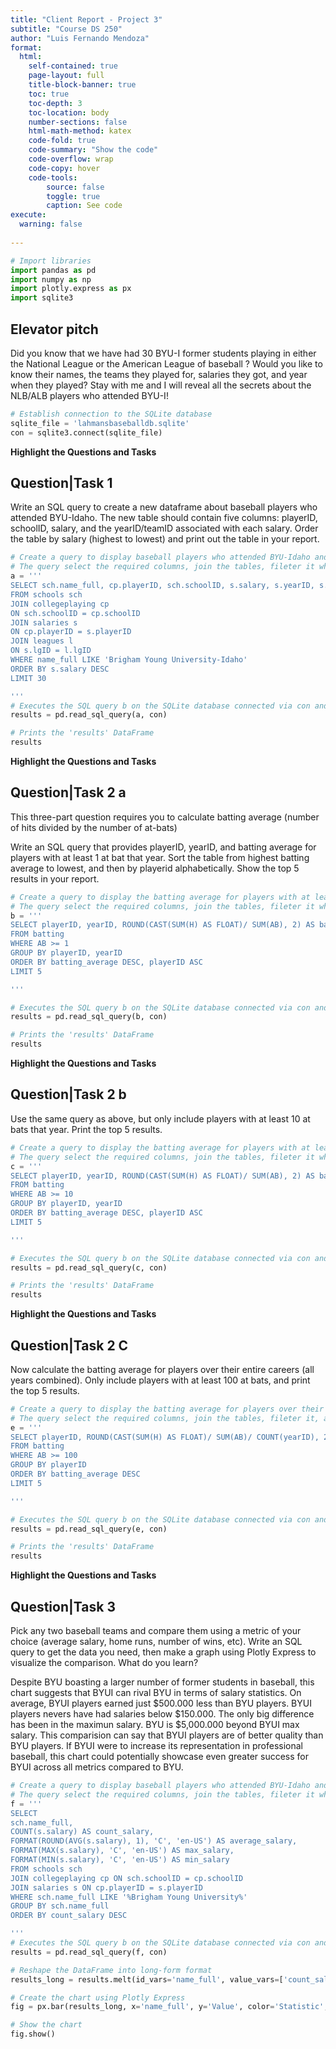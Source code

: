 ```yaml
---
title: "Client Report - Project 3"
subtitle: "Course DS 250"
author: "Luis Fernando Mendoza"
format:
  html:
    self-contained: true
    page-layout: full
    title-block-banner: true
    toc: true
    toc-depth: 3
    toc-location: body
    number-sections: false
    html-math-method: katex
    code-fold: true
    code-summary: "Show the code"
    code-overflow: wrap
    code-copy: hover
    code-tools:
        source: false
        toggle: true
        caption: See code
execute: 
  warning: false
    
---
```


```python
# Import libraries
import pandas as pd
import numpy as np
import plotly.express as px
import sqlite3

```


## Elevator pitch
Did you know that we have had 30 BYU-I former students playing in either the National League or the American League of baseball ?
Would you like to know their names, the teams they played for, salaries they got, and year when they played?
Stay with me and I will reveal all the secrets about the NLB/ALB players who attended BYU-I!


```python
# Establish connection to the SQLite database
sqlite_file = 'lahmansbaseballdb.sqlite'
con = sqlite3.connect(sqlite_file)
```

__Highlight the Questions and Tasks__

## Question|Task 1

Write an SQL query to create a new dataframe about baseball players who attended BYU-Idaho. The new table should contain five columns: playerID, schoolID, salary, and the yearID/teamID associated with each salary. Order the table by salary (highest to lowest) and print out the table in your report.

```python
# Create a query to display baseball players who attended BYU-Idaho and stored it in a variable.
# The query select the required columns, join the tables, fileter it where the WHERE name_full LIKE 'Brigham Young University-Idaho', order the salary from highest to lowest, and limit the table to print 30 rows.
a = '''
SELECT sch.name_full, cp.playerID, sch.schoolID, s.salary, s.yearID, s.teamID, l.league
FROM schools sch
JOIN collegeplaying cp
ON sch.schoolID = cp.schoolID
JOIN salaries s
ON cp.playerID = s.playerID
JOIN leagues l
ON s.lgID = l.lgID
WHERE name_full LIKE 'Brigham Young University-Idaho'
ORDER BY s.salary DESC
LIMIT 30

'''
# Executes the SQL query b on the SQLite database connected via con and stores the results in a pandas DataFrame named results. 
results = pd.read_sql_query(a, con)

# Prints the 'results' DataFrame
results
```

__Highlight the Questions and Tasks__

## Question|Task 2 a
This three-part question requires you to calculate batting average (number of hits divided by the number of at-bats)

Write an SQL query that provides playerID, yearID, and batting average for players with at least 1 at bat that year. Sort the table from highest batting average to lowest, and then by playerid alphabetically. Show the top 5 results in your report.

```python
# Create a query to display the batting average for players with at least 1 at bat that year and stored it in a variable.
# The query select the required columns, join the tables, fileter it where the school ID = byu, order the salary from highest to lowest, and limit the table to print 500 rows.
b = '''
SELECT playerID, yearID, ROUND(CAST(SUM(H) AS FLOAT)/ SUM(AB), 2) AS batting_average
FROM batting
WHERE AB >= 1
GROUP BY playerID, yearID
ORDER BY batting_average DESC, playerID ASC
LIMIT 5

'''

# Executes the SQL query b on the SQLite database connected via con and stores the results in a pandas DataFrame named results. 
results = pd.read_sql_query(b, con)

# Prints the 'results' DataFrame
results
```

__Highlight the Questions and Tasks__

## Question|Task 2 b

Use the same query as above, but only include players with at least 10 at bats that year. Print the top 5 results.

```python
# Create a query to display the batting average for players with at least 10 at bat that year and stored it in a variable.
# The query select the required columns, join the tables, fileter it where the school ID = byu, order the salary from highest to lowest, and limit the table to print 500 rows.
c = '''
SELECT playerID, yearID, ROUND(CAST(SUM(H) AS FLOAT)/ SUM(AB), 2) AS batting_average
FROM batting
WHERE AB >= 10
GROUP BY playerID, yearID
ORDER BY batting_average DESC, playerID ASC
LIMIT 5

'''

# Executes the SQL query b on the SQLite database connected via con and stores the results in a pandas DataFrame named results. 
results = pd.read_sql_query(c, con)

# Prints the 'results' DataFrame
results
```

__Highlight the Questions and Tasks__

## Question|Task 2 C

Now calculate the batting average for players over their entire careers (all years combined). Only include players with at least 100 at bats, and print the top 5 results.

```python
# Create a query to display the batting average for players over their entire careers with at least 100 at bat .
# The query select the required columns, join the tables, fileter it, and limit it to print 5 rows.
e = '''
SELECT playerID, ROUND(CAST(SUM(H) AS FLOAT)/ SUM(AB)/ COUNT(yearID), 2) AS batting_average
FROM batting
WHERE AB >= 100
GROUP BY playerID
ORDER BY batting_average DESC
LIMIT 5

'''

# Executes the SQL query b on the SQLite database connected via con and stores the results in a pandas DataFrame named results. 
results = pd.read_sql_query(e, con)

# Prints the 'results' DataFrame
results
```

__Highlight the Questions and Tasks__

## Question|Task 3

Pick any two baseball teams and compare them using a metric of your choice (average salary, home runs, number of wins, etc). Write an SQL query to get the data you need, then make a graph using Plotly Express to visualize the comparison. What do you learn?

Despite BYU boasting a larger number of former students in baseball, this chart suggests that BYUI can rival BYU in terms of salary statistics. On average, BYUI players earned just $500.000 less than BYU players. BYUI players nevers have had salaries below $150.000. The only big difference has been in the maximun salary. BYU is $5,000.000 beyond BYUI max salary. This comparision can say that BYUI players are of better quality than BYU players. If BYUI were to increase its representation in professional baseball, this chart could potentially showcase even greater success for BYUI across all metrics compared to BYU.

```python
# Create a query to display baseball players who attended BYU-Idaho and BYU, show their salary statistics.
# The query select the required columns, join the tables, fileter it where the WHERE name_full LIKE '%Brigham Young University%' to get both BYU and BYUI, order the salary from highest to lowest.
f = '''
SELECT 
sch.name_full, 
COUNT(s.salary) AS count_salary, 
FORMAT(ROUND(AVG(s.salary), 1), 'C', 'en-US') AS average_salary, 
FORMAT(MAX(s.salary), 'C', 'en-US') AS max_salary, 
FORMAT(MIN(s.salary), 'C', 'en-US') AS min_salary
FROM schools sch
JOIN collegeplaying cp ON sch.schoolID = cp.schoolID
JOIN salaries s ON cp.playerID = s.playerID
WHERE sch.name_full LIKE '%Brigham Young University%'
GROUP BY sch.name_full
ORDER BY count_salary DESC

'''
# Executes the SQL query b on the SQLite database connected via con and stores the results in a pandas DataFrame named results. 
results = pd.read_sql_query(f, con)

# Reshape the DataFrame into long-form format
results_long = results.melt(id_vars='name_full', value_vars=['count_salary', 'average_salary', 'max_salary', 'min_salary'],  var_name='Statistic', value_name='Value')

# Create the chart using Plotly Express
fig = px.bar(results_long, x='name_full', y='Value', color='Statistic', title='BYU or BYUI?', labels={'name_full': 'School', 'Value': 'Salary Statistics', 'Statistic': 'Statistic'}, barmode='group')

# Show the chart
fig.show()

```
